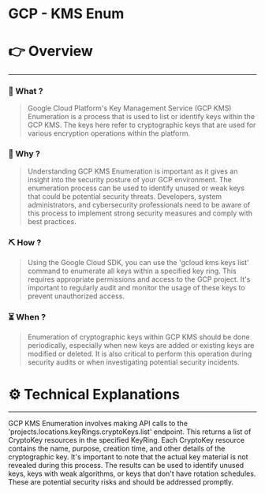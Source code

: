 # GCP - KMS Enum


# 👉 Overview

---

### 👀 What ?

> Google Cloud Platform's Key Management Service (GCP KMS) Enumeration is a process that is used to list or identify keys within the GCP KMS. The keys here refer to cryptographic keys that are used for various encryption operations within the platform.
> 

### 🧐 Why ?

> Understanding GCP KMS Enumeration is important as it gives an insight into the security posture of your GCP environment. The enumeration process can be used to identify unused or weak keys that could be potential security threats. Developers, system administrators, and cybersecurity professionals need to be aware of this process to implement strong security measures and comply with best practices.
> 

### ⛏️ How ?

> Using the Google Cloud SDK, you can use the 'gcloud kms keys list' command to enumerate all keys within a specified key ring. This requires appropriate permissions and access to the GCP project. It's important to regularly audit and monitor the usage of these keys to prevent unauthorized access.
> 

### ⏳ When ?

> Enumeration of cryptographic keys within GCP KMS should be done periodically, especially when new keys are added or existing keys are modified or deleted. It is also critical to perform this operation during security audits or when investigating potential security incidents.
> 

# ⚙️ Technical Explanations

---

GCP KMS Enumeration involves making API calls to the 'projects.locations.keyRings.cryptoKeys.list' endpoint. This returns a list of CryptoKey resources in the specified KeyRing. Each CryptoKey resource contains the name, purpose, creation time, and other details of the cryptographic key. It's important to note that the actual key material is not revealed during this process. The results can be used to identify unused keys, keys with weak algorithms, or keys that don't have rotation schedules. These are potential security risks and should be addressed promptly.

